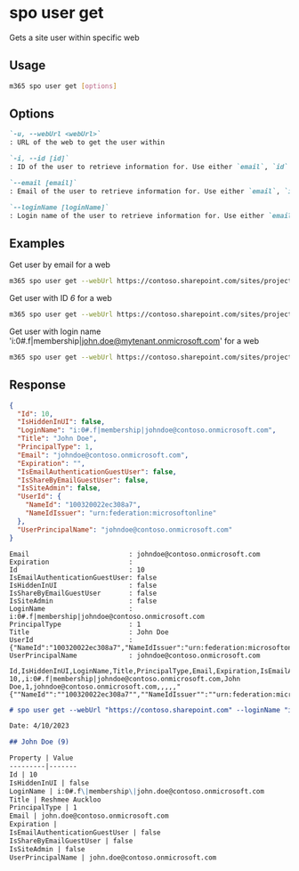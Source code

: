 
# spo user get

Gets a site user within specific web

## Usage

```sh
m365 spo user get [options]
```

## Options

```md defintion-list
`-u, --webUrl <webUrl>`
: URL of the web to get the user within

`-i, --id [id]`
: ID of the user to retrieve information for. Use either `email`, `id` or `loginName`, but not all.

`--email [email]`
: Email of the user to retrieve information for. Use either `email`, `id` or `loginName`, but not all.

`--loginName [loginName]`
: Login name of the user to retrieve information for. Use either `email`, `id` or `loginName`, but not all.
```

<Global />

## Examples

Get user by email for a web

```sh
m365 spo user get --webUrl https://contoso.sharepoint.com/sites/project-x --email john.doe@mytenant.onmicrosoft.com
```

Get user with ID _6_ for a web

```sh
m365 spo user get --webUrl https://contoso.sharepoint.com/sites/project-x --id 6
```

Get user with login name 'i:0#.f|membership|john.doe@mytenant.onmicrosoft.com' for a web

```sh
m365 spo user get --webUrl https://contoso.sharepoint.com/sites/project-x --loginName "i:0#.f|membership|john.doe@mytenant.onmicrosoft.com"
```

## Response

<Tabs>
  <TabItem value="JSON">

  ```json
  {
    "Id": 10,
    "IsHiddenInUI": false,
    "LoginName": "i:0#.f|membership|johndoe@contoso.onmicrosoft.com",
    "Title": "John Doe",
    "PrincipalType": 1,
    "Email": "johndoe@contoso.onmicrosoft.com",
    "Expiration": "",
    "IsEmailAuthenticationGuestUser": false,
    "IsShareByEmailGuestUser": false,
    "IsSiteAdmin": false,
    "UserId": {
      "NameId": "100320022ec308a7",
      "NameIdIssuer": "urn:federation:microsoftonline"
    },
    "UserPrincipalName": "johndoe@contoso.onmicrosoft.com"
  }
  ```

  </TabItem>
  <TabItem value="Text">

  ```text
  Email                         : johndoe@contoso.onmicrosoft.com
  Expiration                    :
  Id                            : 10
  IsEmailAuthenticationGuestUser: false
  IsHiddenInUI                  : false
  IsShareByEmailGuestUser       : false
  IsSiteAdmin                   : false
  LoginName                     : i:0#.f|membership|johndoe@contoso.onmicrosoft.com
  PrincipalType                 : 1
  Title                         : John Doe
  UserId                        : {"NameId":"100320022ec308a7","NameIdIssuer":"urn:federation:microsoftonline"}
  UserPrincipalName             : johndoe@contoso.onmicrosoft.com
  ```

  </TabItem>
  <TabItem value="CSV">

  ```csv
  Id,IsHiddenInUI,LoginName,Title,PrincipalType,Email,Expiration,IsEmailAuthenticationGuestUser,IsShareByEmailGuestUser,IsSiteAdmin,UserId,UserPrincipalName
  10,,i:0#.f|membership|johndoe@contoso.onmicrosoft.com,John Doe,1,johndoe@contoso.onmicrosoft.com,,,,,"{""NameId"":""100320022ec308a7"",""NameIdIssuer"":""urn:federation:microsoftonline""}",johndoe@contoso.onmicrosoft.com
  ```

  </TabItem>
  <TabItem value="Markdown">

  ```md
  # spo user get --webUrl "https://contoso.sharepoint.com" --loginName "i:0#.f|membership|john.doe@contoso.onmicrosoft.com"

  Date: 4/10/2023

  ## John Doe (9)

  Property | Value
  ---------|-------
  Id | 10
  IsHiddenInUI | false
  LoginName | i:0#.f\|membership\|john.doe@contoso.onmicrosoft.com
  Title | Reshmee Auckloo
  PrincipalType | 1
  Email | john.doe@contoso.onmicrosoft.com
  Expiration | 
  IsEmailAuthenticationGuestUser | false
  IsShareByEmailGuestUser | false
  IsSiteAdmin | false
  UserPrincipalName | john.doe@contoso.onmicrosoft.com
  ```

  </TabItem>
</Tabs>

